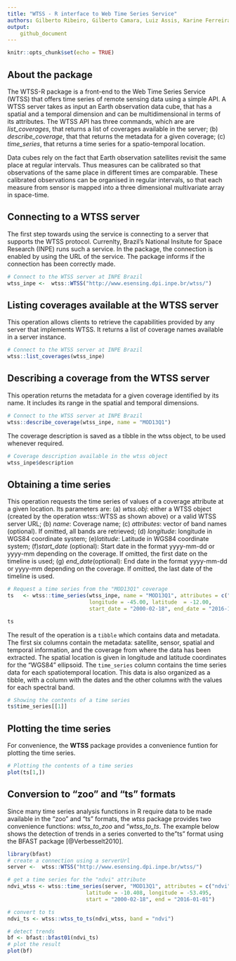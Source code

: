 ```yaml
---
title: "WTSS - R interface to Web Time Series Service"
authors: Gilberto Ribeiro, Gilberto Camara, Luiz Assis, Karine Ferreira, Rolf Simões, Victor Maus
output: 
    github_document
---
```


```r
knitr::opts_chunk$set(echo = TRUE)
```

## About the package

The WTSS-R package is a front-end to the Web Time Series Service (WTSS) that offers time series of remote sensing data using a simple API. A WTSS server takes as input an Earth observation data cube, that has a spatial and a temporal dimension and can be multidimensional in terms of its attributes.  The WTSS API has three commands, which are are *list_coverages*, that returns a list of coverages available in the server; (b) *describe_coverage*, that that returns the metadata for a given coverage; (c) *time_series*, that returns a time series for a spatio-temporal location.

Data cubes rely on the fact that Earth observation satellites revisit the same place at regular intervals. Thus measures can be calibrated so that observations of the same place in different times are comparable. These calibrated observations can be organised in regular intervals, so that each measure from sensor is mapped into a three dimensional multivariate array in space-time.

## Connecting to a WTSS server

The first step towards using the service is connecting to a server that supports the WTSS protocol. Currenlty, Brazil's National Insitute for Space Research (INPE) runs such a service. In the package, the connection is enabled by using the URL of the service. The package informs if the connection has been correctly made.

```r
# Connect to the WTSS server at INPE Brazil
wtss_inpe <-  wtss::WTSS("http://www.esensing.dpi.inpe.br/wtss/")
```

## Listing coverages available at the WTSS server

This operation allows clients to retrieve the capabilities provided by any server that implements WTSS. It returns a list of coverage names available in a server instance.

```r
# Connect to the WTSS server at INPE Brazil
wtss::list_coverages(wtss_inpe)
```

## Describing a coverage from the WTSS server

This operation returns the metadata for a given coverage identified by its name. It includes its range in the spatial and temporal dimensions.

```r
# Connect to the WTSS server at INPE Brazil
wtss::describe_coverage(wtss_inpe, name = "MOD13Q1")
```

The coverage description is saved as a tibble in the wtss object, to be used whenever required.

```r
# Coverage description available in the wtss object
wtss_inpe$description
```

## Obtaining a time series 

This operation requests the time series of values of a coverage attribute at a given location. Its parameters are: (a) *wtss.obj*: either a WTSS object (created by the operation wtss::WTSS as shown above) or a valid WTSS server URL; (b) *name*: Coverage name; (c) *attributes*: vector of band names (optional). If omitted, all bands are retrieved; (d) *longitude*: longitude in WGS84 coordinate system; (e)*latitude*:   Latitude in WGS84 coordinate system; (f)*start_date* (optional):  Start date in the format yyyy-mm-dd or yyyy-mm depending on the coverage. If omitted, the first date on the timeline is used; (g)
*end_date*(optional): End date in the format yyyy-mm-dd or yyyy-mm depending on the coverage. If omitted, the last date of the timeline is used.

```r
# Request a time series from the "MOD13Q1" coverage
ts   <- wtss::time_series(wtss_inpe, name = "MOD13Q1", attributes = c("ndvi","evi"), 
                          longitude = -45.00, latitude  = -12.00,
                          start_date = "2000-02-18", end_date = "2016-12-18")

ts
```


The result of the operation is a `tibble` which contains data and metadata. The first six columns contain the metadata: satellite, sensor, spatial and temporal information, and the coverage from where the data has been extracted. The spatial location is given in longitude and latitude coordinates for the "WGS84" ellipsoid. The `time_series` column contains the time series data for each spatiotemporal location. This data is also organized as a tibble, with a column with the dates and the other columns with the values for each spectral band. 

```r
# Showing the contents of a time series
ts$time_series[[1]]
```

## Plotting the time series 

For convenience, the **WTSS** package provides a convenience funtion for plotting the time series.

```r
# Plotting the contents of a time series
plot(ts[1,])
```

## Conversion to "zoo" and "ts" formats

Since many time series analysis functions in R require data to be made available in the "zoo" and "ts" formats, the *wtss* package provides two convenience functions: *wtss_to_zoo* and "*wtss_to_ts*. The example below shows the detection of trends in a series converted to the "ts" format using  the BFAST package [@Verbesselt2010].


```r
library(bfast)
# create a connection using a serverUrl
server <-  wtss::WTSS("http://www.esensing.dpi.inpe.br/wtss/")

# get a time series for the "ndvi" attribute
ndvi_wtss <- wtss::time_series(server, "MOD13Q1", attributes = c("ndvi"), 
                         latitude = -10.408, longitude = -53.495, 
                         start = "2000-02-18", end = "2016-01-01")

# convert to ts
ndvi_ts <- wtss::wtss_to_ts(ndvi_wtss, band = "ndvi")

# detect trends
bf <- bfast::bfast01(ndvi_ts)
# plot the result
plot(bf)
```


